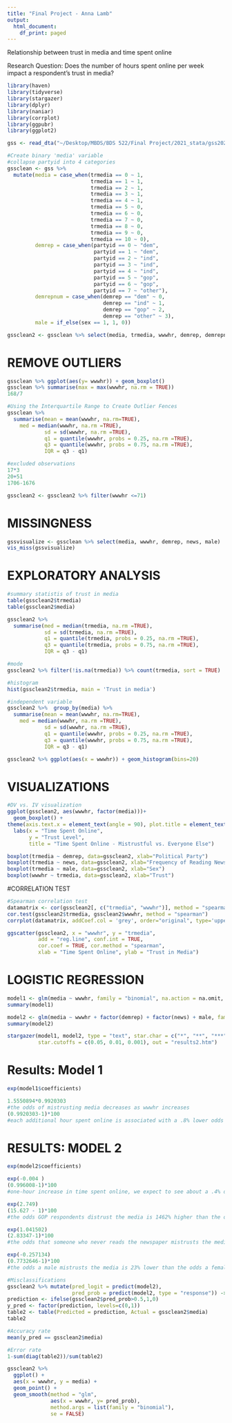 ```yaml
---
title: "Final Project - Anna Lamb"
output:
  html_document:
    df_print: paged
---
```


Relationship between trust in media and time spent online

Research Question: Does the number of hours spent online per week impact a respondent's trust in media? 

```r
library(haven)
library(tidyverse)
library(stargazer)
library(dplyr)
library(naniar)
library(corrplot)
library(ggpubr)
library(ggplot2)

gss <- read_dta("~/Desktop/MBDS/BDS 522/Final Project/2021_stata/gss2021.dta")

#Create binary 'media' variable
#collapse partyid into 4 categories
gssclean <- gss %>%
  mutate(media = case_when(trmedia == 0 ~ 1,
                           trmedia == 1 ~ 1,
                           trmedia == 2 ~ 1,
                           trmedia == 3 ~ 1,
                           trmedia == 4 ~ 1,
                           trmedia == 5 ~ 0,
                           trmedia == 6 ~ 0,
                           trmedia == 7 ~ 0,
                           trmedia == 8 ~ 0,
                           trmedia == 9 ~ 0,
                           trmedia == 10 ~ 0),
         demrep = case_when(partyid == 0 ~ "dem",
                            partyid == 1 ~ "dem",
                            partyid == 2 ~ "ind",
                            partyid == 3 ~ "ind",
                            partyid == 4 ~ "ind",
                            partyid == 5 ~ "gop",
                            partyid == 6 ~ "gop",
                            partyid == 7 ~ "other"),
         demrepnum = case_when(demrep == "dem" ~ 0,
                               demrep == "ind" ~ 1,
                               demrep == "gop" ~ 2,
                               demrep == "other" ~ 3),
         male = if_else(sex == 1, 1, 0)) 

gssclean2 <- gssclean %>% select(media, trmedia, wwwhr, demrep, demrepnum, news, male)  %>% drop_na()

```

# REMOVE OUTLIERS 

```r
gssclean %>% ggplot(aes(y= wwwhr)) + geom_boxplot() 
gssclean %>% summarise(max = max(wwwhr, na.rm = TRUE))
168/7

#Using the Interquartile Range to Create Outlier Fences
gssclean %>%  
  summarise(mean = mean(wwwhr, na.rm=TRUE),
    med = median(wwwhr, na.rm =TRUE),
            sd = sd(wwwhr, na.rm =TRUE),
            q1 = quantile(wwwhr, probs = 0.25, na.rm =TRUE),
            q3 = quantile(wwwhr, probs = 0.75, na.rm =TRUE),
            IQR = q3 - q1)

#excluded observations
17*3
20+51
1706-1676

gssclean2 <- gssclean2 %>% filter(wwwhr <=71)

```

# MISSINGNESS

```r

gssvisualize <- gssclean %>% select(media, wwwhr, demrep, news, male)
vis_miss(gssvisualize)

```


# EXPLORATORY ANALYSIS

```r
#summary statistis of trust in media 
table(gssclean2$trmedia)
table(gssclean2$media)

gssclean2 %>%  
  summarise(med = median(trmedia, na.rm =TRUE),
            sd = sd(trmedia, na.rm =TRUE),
            q1 = quantile(trmedia, probs = 0.25, na.rm =TRUE),
            q3 = quantile(trmedia, probs = 0.75, na.rm =TRUE),
            IQR = q3 - q1)

#mode
gssclean2 %>% filter(!is.na(trmedia)) %>% count(trmedia, sort = TRUE)

#histogram
hist(gssclean2$trmedia, main = 'Trust in media')


```


```r
#independent variable
gssclean2 %>%  group_by(media) %>% 
  summarise(mean = mean(wwwhr, na.rm=TRUE),
    med = median(wwwhr, na.rm =TRUE),
            sd = sd(wwwhr, na.rm =TRUE),
            q1 = quantile(wwwhr, probs = 0.25, na.rm =TRUE),
            q3 = quantile(wwwhr, probs = 0.75, na.rm =TRUE),
            IQR = q3 - q1)

gssclean2 %>% ggplot(aes(x = wwwhr)) + geom_histogram(bins=20)

```

# VISUALIZATIONS 

```r
#DV vs. IV visualization
ggplot(gssclean2, aes(wwwhr, factor(media)))+
  geom_boxplot() +
theme(axis.text.x = element_text(angle = 90), plot.title = element_text(hjust = 0.5)) +
  labs(x = "Time Spent Online", 
       y = "Trust Level",
       title = "Time Spent Online - Mistrustful vs. Everyone Else")

boxplot(trmedia ~ demrep, data=gssclean2, xlab="Political Party") 
boxplot(trmedia ~ news, data=gssclean2, xlab="Frequency of Reading Newspaper") 
boxplot(trmedia ~ male, data=gssclean2, xlab="Sex")
boxplot(wwwhr ~ trmedia, data=gssclean2, xlab="Trust")

```
#CORRELATION TEST

```r

#Spearman correlation test
datamatrix <- cor(gssclean2[, c("trmedia", "wwwhr")], method = "spearman", use = "pairwise.complete.obs")
cor.test(gssclean2$trmedia, gssclean2$wwwhr, method = "spearman")
corrplot(datamatrix, addCoef.col = 'grey', order="original", type='upper', tl.srt = 0) 

ggscatter(gssclean2, x = "wwwhr", y = "trmedia", 
          add = "reg.line", conf.int = TRUE, 
          cor.coef = TRUE, cor.method = "spearman",
          xlab = "Time Spent Online", ylab = "Trust in Media")

```

# LOGISTIC REGRESSION

```r

model1 <- glm(media ~ wwwhr, family = "binomial", na.action = na.omit, data = gssclean2)
summary(model1)

model2 <- glm(media ~ wwwhr + factor(demrep) + factor(news) + male, family = "binomial", na.action = na.omit, data = gssclean2)
summary(model2)

stargazer(model1, model2, type = "text", star.char = c("*", "**", "***"),
          star.cutoffs = c(0.05, 0.01, 0.001), out = "results2.htm")
```

# Results: Model 1

```r
exp(model1$coefficients)

1.5550894*0.9920303 
#the odds of mistrusting media decreases as wwwhr increases
(0.9920303-1)*100
#each additional hour spent online is associated with a .8% lower odds of not trusting the media

```

# RESULTS: MODEL 2

```r
exp(model2$coefficients)

exp(-0.004 )
(0.996008-1)*100
#one-hour increase in time spent online, we expect to see about a .4% decrease in the odds of trusting the media

exp(2.749)
(15.627 - 1)*100
#the odds GOP respondents distrust the media is 1462% higher than the odds for democrats

exp(1.041502)
(2.83347-1)*100
#the odds that someone who never reads the newspaper mistrusts the media is 183% higher than the odds of someone who reads it everyday

exp(-0.257134)
(0.7732646-1)*100
#the odds a male mistrusts the media is 23% lower than the odds a female mistrusts the media
```

```r

#Misclassifications
gssclean2 %>% mutate(pred_logit = predict(model2),
                     pred_prob = predict(model2, type = "response")) -> gssclean2
prediction <- ifelse(gssclean2$pred_prob>0.5,1,0)
y_pred <- factor(prediction, levels=c(0,1))
table2 <- table(Predicted = prediction, Actual = gssclean2$media)
table2

#Accuracy rate
mean(y_pred == gssclean2$media)

#Error rate
1-sum(diag(table2))/sum(table2)

gssclean2 %>% 
  ggplot() +
  aes(x = wwwhr, y = media) +
  geom_point() +
  geom_smooth(method = "glm",
              aes(x = wwwhr, y= pred_prob),
              method.args = list(family = "binomial"),
              se = FALSE)

```

